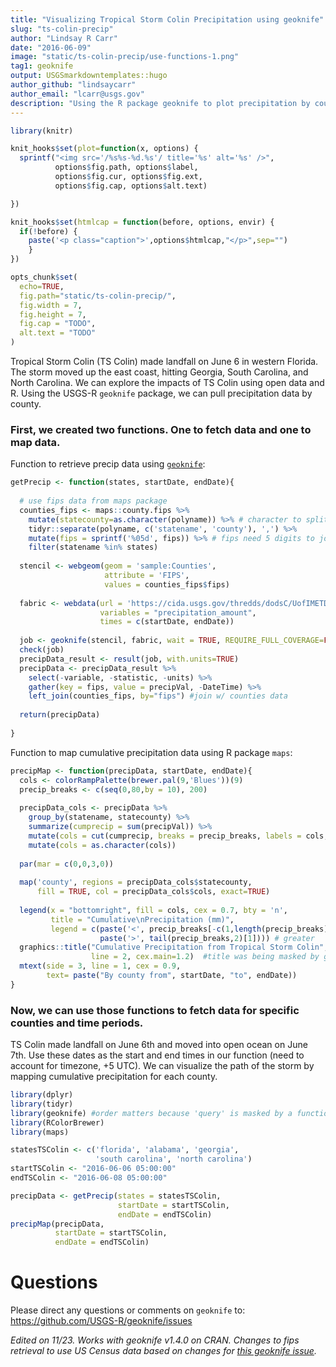 ```yaml
---
title: "Visualizing Tropical Storm Colin Precipitation using geoknife"
slug: "ts-colin-precip"
author: "Lindsay R Carr"
date: "2016-06-09"
image: "static/ts-colin-precip/use-functions-1.png"
tag1: geoknife
output: USGSmarkdowntemplates::hugo
author_github: "lindsaycarr"
author_email: "lcarr@usgs.gov"
description: "Using the R package geoknife to plot precipitation by county during Tropical Strom Colin."
---
```


```r
library(knitr)

knit_hooks$set(plot=function(x, options) {
  sprintf("<img src='/%s%s-%d.%s'/ title='%s' alt='%s' />",
          options$fig.path, options$label,
          options$fig.cur, options$fig.ext,
          options$fig.cap, options$alt.text)

})

knit_hooks$set(htmlcap = function(before, options, envir) {
  if(!before) {
    paste('<p class="caption">',options$htmlcap,"</p>",sep="")
    }
})

opts_chunk$set(
  echo=TRUE,
  fig.path="static/ts-colin-precip/",
  fig.width = 7,
  fig.height = 7,
  fig.cap = "TODO",
  alt.text = "TODO"
)
```

Tropical Storm Colin (TS Colin) made landfall on June 6 in western Florida. The storm moved up the east coast, hitting Georgia, South Carolina, and North Carolina. We can explore the impacts of TS Colin using open data and R. Using the USGS-R `geoknife` package, we can pull precipitation data by county. 

### First, we created two functions. One to fetch data and one to map data.

Function to retrieve precip data using [`geoknife`](https://github.com/USGS-R/geoknife):

```r
getPrecip <- function(states, startDate, endDate){
 
  # use fips data from maps package
  counties_fips <- maps::county.fips %>% 
    mutate(statecounty=as.character(polyname)) %>% # character to split into state & county
    tidyr::separate(polyname, c('statename', 'county'), ',') %>%
    mutate(fips = sprintf('%05d', fips)) %>% # fips need 5 digits to join w/ geoknife result
    filter(statename %in% states) 
  
  stencil <- webgeom(geom = 'sample:Counties',
                     attribute = 'FIPS',
                     values = counties_fips$fips)
  
  fabric <- webdata(url = 'https://cida.usgs.gov/thredds/dodsC/UofIMETDATA', 
                    variables = "precipitation_amount",
                    times = c(startDate, endDate))
  
  job <- geoknife(stencil, fabric, wait = TRUE, REQUIRE_FULL_COVERAGE=FALSE)
  check(job)
  precipData_result <- result(job, with.units=TRUE)
  precipData <- precipData_result %>% 
    select(-variable, -statistic, -units) %>% 
    gather(key = fips, value = precipVal, -DateTime) %>%
    left_join(counties_fips, by="fips") #join w/ counties data
  
  return(precipData)
  
}
```

Function to map cumulative precipitation data using R package `maps`:

```r
precipMap <- function(precipData, startDate, endDate){
  cols <- colorRampPalette(brewer.pal(9,'Blues'))(9)
  precip_breaks <- c(seq(0,80,by = 10), 200)
  
  precipData_cols <- precipData %>% 
    group_by(statename, statecounty) %>% 
    summarize(cumprecip = sum(precipVal)) %>% 
    mutate(cols = cut(cumprecip, breaks = precip_breaks, labels = cols, right=FALSE)) %>%
    mutate(cols = as.character(cols))
  
  par(mar = c(0,0,3,0))
  
  map('county', regions = precipData_cols$statecounty, 
      fill = TRUE, col = precipData_cols$cols, exact=TRUE)
  
  legend(x = "bottomright", fill = cols, cex = 0.7, bty = 'n', 
         title = "Cumulative\nPrecipitation (mm)",
         legend = c(paste('<', precip_breaks[-c(1,length(precip_breaks))]), 
                    paste('>', tail(precip_breaks,2)[1]))) # greater
  graphics::title("Cumulative Precipitation from Tropical Storm Colin",
                  line = 2, cex.main=1.2)  #title was being masked by geoknife
  mtext(side = 3, line = 1, cex = 0.9, 
        text= paste("By county from", startDate, "to", endDate))
}
```

### Now, we can use those functions to fetch data for specific counties and time periods.

TS Colin made landfall on June 6th and moved into open ocean on June 7th. Use these dates as the start and end times in our function (need to account for timezone, +5 UTC). We can visualize the path of the storm by mapping cumulative precipitation for each county. 

```r
library(dplyr)
library(tidyr)
library(geoknife) #order matters because 'query' is masked by a function in dplyr
library(RColorBrewer)
library(maps)

statesTSColin <- c('florida', 'alabama', 'georgia', 
                   'south carolina', 'north carolina')
startTSColin <- "2016-06-06 05:00:00"
endTSColin <- "2016-06-08 05:00:00"

precipData <- getPrecip(states = statesTSColin, 
                        startDate = startTSColin, 
                        endDate = endTSColin)
precipMap(precipData, 
          startDate = startTSColin, 
          endDate = endTSColin)
```

# Questions

Please direct any questions or comments on `geoknife` to:
[https://github.com/USGS-R/geoknife/issues](https://github.com/USGS-R/geoknife/issues)

*Edited on 11/23. Works with geoknife v1.4.0 on CRAN. Changes to fips retrieval to use US Census data based on changes for [this geoknife issue](https://github.com/USGS-R/geoknife/issues/278).*
